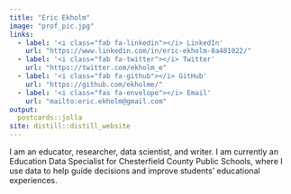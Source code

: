 ```yaml
---
title: "Eric Ekholm"
image: "prof_pic.jpg"
links:
  - label: '<i class="fab fa-linkedin"></i> LinkedIn'
    url: "https://www.linkedin.com/in/eric-ekholm-8a481022/"
  - label: '<i class="fab fa-twitter"></i> Twitter'
    url: "https://twitter.com/ekholm_e"
  - label: '<i class="fab fa-github"></i> GitHub'
    url: "https://github.com/ekholme/"
  - label: '<i class="fas fa-envelope"></i> Email'
    url: "mailto:eric.ekholm@gmail.com"
output:
  postcards::jolla
site: distill::distill_website
---
```

 
I am an educator, researcher, data scientist, and writer. I am currently an Education Data Specialist for Chesterfield County Public Schools, where I use data to help guide decisions and improve students' educational experiences.

